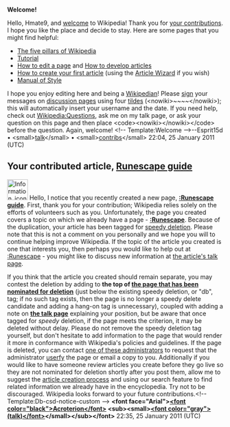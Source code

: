 <article id="30630319" title=User talk:Hmate9>
	<talkpage id="30630319" title="User talk:Hmate9">
'''Welcome!'''

Hello, Hmate9, and [[Wikipedia:Introduction|welcome]] to Wikipedia! Thank you for [[Special:Contributions/Hmate9|your contributions]]. I hope you like the place and decide to stay. Here are some pages that you might find helpful:
*[[Wikipedia:Five pillars|The five pillars of Wikipedia]]
*[[Wikipedia:Tutorial|Tutorial]]
*[[Wikipedia:How to edit a page|How to edit a page]] and [[Wikipedia:Article development|How to develop articles]]
*[[Wikipedia:Your first article|How to create your first article]] (using the [[Wikipedia:Article wizard|Article Wizard]] if you wish)
*[[Wikipedia:Manual of Style|Manual of Style]]
I hope you enjoy editing here and being a [[Wikipedia:Wikipedians|Wikipedian]]! Please [[Wikipedia:Signatures|sign]] your messages on [[Help:Using talk pages|discussion page]]s using four [[tilde]]s (&lt;nowiki&gt;~~~~&lt;/nowiki&gt;); this will automatically insert your username and the date. If you need help, check out [[Wikipedia:Questions]], ask me on my talk page, or ask your question on this page and then place &lt;code&gt;&lt;nowiki&gt;{{help me}}&lt;/nowiki&gt;&lt;/code&gt; before the question. Again, welcome! &lt;!-- Template:Welcome --&gt;--Esprit15d • &lt;small&gt;[[User_talk:Esprit15d |talk]]&lt;/small&gt; • &lt;small&gt;[[Special:Contributions/Esprit15d|contribs]]&lt;/small&gt; 22:04, 25 January 2011 (UTC)

==Your contributed article, [[Runescape guide]]==
[[Image:Information icon4.svg|48px|left|alt=|link=]]
{{Quote box|quote=&lt;p&gt;If this is the first article that you have created, you may want to read [[WP:Your first article|the guide to writing your first article]].&lt;/p&gt;&lt;p&gt;You may want to consider using the [[Wikipedia:Article wizard|Article Wizard]] to help you create articles.&lt;/p&gt;|width=20%|align=right}}
Hello, I notice that you recently created a new page, '''[[:Runescape guide]]'''. First, thank you for your contribution; Wikipedia relies solely on the efforts of volunteers such as you. Unfortunately, the page you created covers a topic on which we already have a page - '''[[:Runescape]]'''. Because of the duplication, your article has been tagged for [[WP:A10|speedy deletion]]. Please note that this is not a comment on you personally and we hope you will to continue helping improve Wikipedia. If the topic of the article you created is one that interests you, then perhaps you would like to help out at [[:Runescape]] - you might like to discuss new information at [[Talk:Runescape|the article's talk page]]. 

If you think that the article you created should remain separate, you may contest the deletion by adding {{tlc|hang on}} to '''the top of [[:Runescape guide|the page that has been nominated for deletion]]''' (just below the existing speedy deletion, or &quot;db&quot;, tag; if no such tag exists, then the page is no longer a speedy delete candidate and adding a hang-on tag is unnecessary), coupled with adding a note on '''[[Talk:Runescape guide|the talk page]]''' explaining your position, but be aware that once tagged for ''speedy'' deletion, if the page meets the criterion, it may be deleted without delay. Please do not remove the speedy deletion tag yourself, but don't hesitate to add information to the page that would render it more in conformance with Wikipedia's policies and guidelines. If the page is deleted, you can contact [[:Category:Wikipedia administrators who will provide copies of deleted articles|one of these administrators]] to request that the administrator [[Wikipedia:Userfication#Userfication_of_deleted_content|userfy]] the page or email a copy to you. Additionally if you would like to have someone review articles you create before they go live so they are not nominated for deletion shortly after you post them, allow me to suggest the [[WP:AFC|article creation process]] and using our search feature to find related information we already have in the encyclopedia. Try not to be discouraged. Wikipedia looks forward to your future contributions.&lt;!-- Template:Db-csd-notice-custom --&gt; '''&lt;font face=&quot;Arial&quot;&gt;[[User:Acroterion|&lt;font color=&quot;black&quot;&gt;Acroterion&lt;/font&gt;]] &lt;sub&gt;&lt;small&gt;[[User talk:Acroterion|&lt;font color=&quot;gray&quot;&gt;(talk)&lt;/font&gt;]]&lt;/small&gt;&lt;/sub&gt;&lt;/font&gt;''' 22:35, 25 January 2011 (UTC)
	</talkpage>
</article>